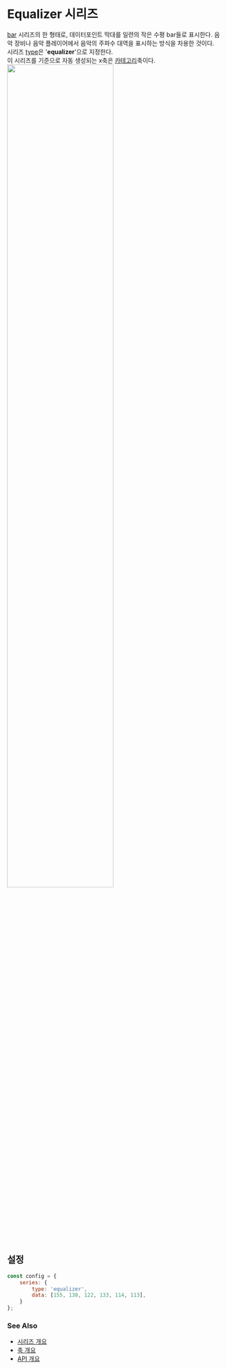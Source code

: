 # Equalizer 시리즈

[bar](/guide/series/series-bar) 시리즈의 한 형태로,
데이터포인트 막대를 일련의 작은 수평 bar들로 표시한다.
음악 장비나 음악 플레이어에서 음악의 주파수 대역을 표시하는 방식을 차용한 것이다.<br/>
시리즈 [type](/config/config/series#type)은 '**equalizer**'으로 지정한다.<br/>
이 시리즈를 기준으로 자동 생성되는 x축은 [카테고리](/config/config/xAxis/category)축이다.
<FiddleLink label="Try Equalizer" href="https:/jsfiddle.net/gh/get/library/pure/realgrid/realchart-demo/tree/master/guide/series/equalizer"/>
<img src="/images/guide/series/equalizer-01.png" width="70%" className="border-img"/>

## 설정

```js
const config = {
    series: {
        type: 'equalizer',
        data: [155, 138, 122, 133, 114, 113],
    }
};
```

### See Also

- [시리즈 개요](/guide/series)
- [축 개요](/guide/axes)
- [API 개요](/docs)